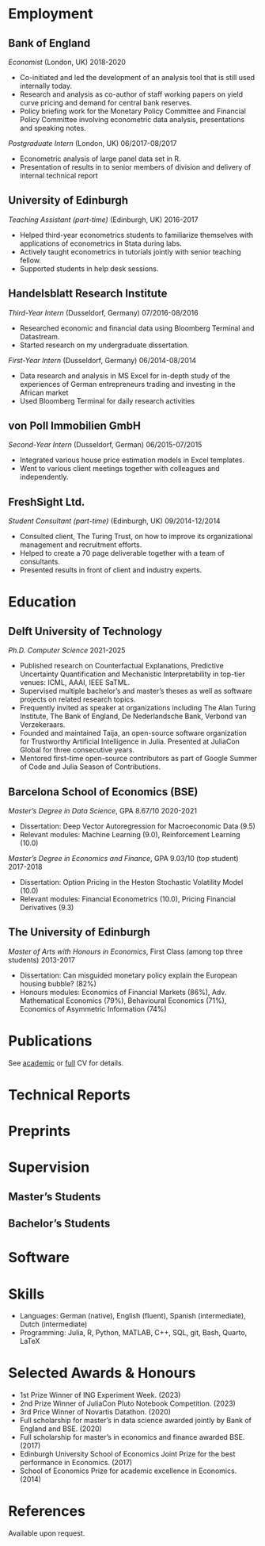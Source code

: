 # Employment

## Bank of England

*Economist* (London, UK) \hfill 2018-2020

::: {.content-hidden when-meta="cv.academic"}

- Co-initiated and led the development of an analysis tool that is still used internally today.
- Research and analysis as co-author of staff working papers on yield curve pricing and demand for central bank reserves.
- Policy briefing work for the Monetary Policy Committee and Financial Policy Committee involving econometric data analysis, presentations and speaking notes.

:::

*Postgraduate Intern* (London, UK) \hfill 06/2017-08/2017

::: {.content-hidden when-meta="cv.academic"}

- Econometric analysis of large panel data set in R.
- Presentation of results in to senior members of division and delivery of internal technical report

:::

::: {.content-hidden when-meta="cv.industry"}

## University of Edinburgh

*Teaching Assistant (part-time)* (Edinburgh, UK) \hfill 2016-2017

::: {.content-hidden when-meta="cv.academic"}

- Helped third-year econometrics students to familiarize themselves with applications of econometrics in Stata during labs.
- Actively taught econometrics in tutorials jointly with senior teaching fellow.
- Supported students in help desk sessions.

:::

::: {.content-hidden when-meta="cv.industry"}
::: {.content-hidden when-meta="cv.academic"}

## Handelsblatt Research Institute

*Third-Year Intern* (Dusseldorf, Germany) \hfill 07/2016-08/2016

- Researched economic and financial data using Bloomberg Terminal and Datastream.
- Started research on my undergraduate dissertation.

*First-Year Intern* (Dusseldorf, Germany) \hfill 06/2014-08/2014

- Data research and analysis in MS Excel for in-depth study of the experiences of German entrepreneurs trading and investing in the African market
- Used Bloomberg Terminal for daily research activities

## von Poll Immobilien GmbH

*Second-Year Intern* (Dusseldorf, German) \hfill 06/2015-07/2015

- Integrated various house price estimation models in Excel templates.
- Went to various client meetings together with colleagues and independently.

## FreshSight Ltd.

*Student Consultant (part-time)* (Edinburgh, UK) \hfill 09/2014-12/2014

- Consulted client, The Turing Trust, on how to improve its organizational management and recruitment efforts.
- Helped to create a 70 page deliverable together with a team of consultants.
- Presented results in front of client and industry experts.

:::
:::
:::

# Education

## Delft University of Technology

*Ph.D. Computer Science* \hfill 2021-2025

::: {.content-hidden when-meta="cv.industry"}

- Published research on Counterfactual Explanations, Predictive Uncertainty Quantification and Mechanistic Interpretability in top-tier venues: ICML, AAAI, IEEE SaTML.
- Supervised multiple bachelor’s and master’s theses as well as software projects on related research topics.
- Frequently invited as speaker at organizations including The Alan Turing Institute, The Bank of England, De Nederlandsche Bank, Verbond van Verzekeraars.
- Founded and maintained Taija, an open-source software organization for Trustworthy Artificial Intelligence in Julia. Presented at JuliaCon Global for three consecutive years.
- Mentored first-time open-source contributors as part of Google Summer of Code and Julia Season of Contributions.

:::

## Barcelona School of Economics (BSE)

*Master’s Degree in Data Science*, GPA 8.67/10 \hfill 2020-2021

::: {.content-hidden when-meta="cv.industry"}

- Dissertation: Deep Vector Autoregression for Macroeconomic Data (9.5)
- Relevant modules: Machine Learning (9.0), Reinforcement Learning (10.0)

:::

*Master’s Degree in Economics and Finance*, GPA 9.03/10 (top student) \hfill 2017-2018

::: {.content-hidden when-meta="cv.industry"}

- Dissertation: Option Pricing in the Heston Stochastic Volatility Model (10.0)
- Relevant modules: Financial Econometrics (10.0), Pricing Financial Derivatives (9.3)

:::

## The University of Edinburgh

*Master of Arts with Honours in Economics*, First Class (among top three students) \hfill 2013-2017

::: {.content-hidden when-meta="cv.industry"}

- Dissertation: Can misguided monetary policy explain the European housing bubble? (82%)
- Honours modules: Economics of Financial Markets (86%), Adv. Mathematical Economics
(79%), Behavioural Economics (71%), Economics of Asymmetric Information (74%)

:::

# Publications

::: {.content-visible when-meta="cv.industry"}

See [academic](academic.qmd) or [full](full.qmd) CV for details.

:::

::: {.content-hidden when-meta="cv.industry"}

::: {#refs-peer}
:::

# Technical Reports

::: {#refs-tech}
:::

# Preprints

::: {#refs-pre}
:::

# Supervision

## Master's Students

::: {#refs-mast}
:::

## Bachelor's Students

::: {#refs-bach}
:::

# Software

::: {#refs-soft}
:::

:::

# Skills

- Languages: German (native), English (fluent), Spanish (intermediate), Dutch (intermediate)
- Programming: Julia, R, Python, MATLAB, C++, SQL, git, Bash, Quarto, LaTeX

# Selected Awards & Honours

- 1st Prize Winner of ING Experiment Week. (2023)
- 2nd Prize Winner of JuliaCon Pluto Notebook Competition. (2023)
- 3rd Price Winner of Novartis Datathon. (2020)
- Full scholarship for master’s in data science awarded jointly by Bank of England and BSE. (2020)
- Full scholarship for master’s in economics and finance awarded BSE. (2017)
- Edinburgh University School of Economics Joint Prize for the best performance in Economics. (2017)
- School of Economics Prize for academic excellence in Economics. (2014)

# References

Available upon request.
